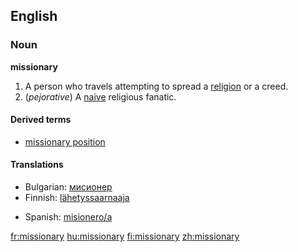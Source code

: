 ==English==

===Noun===
'''missionary'''

# A person who travels attempting to spread a [[religion]] or a creed.
# (''pejorative'') A [[naive]] religious fanatic.

====Derived terms====
*[[missionary position]]

====Translations====
{{top}}
*Bulgarian: [[мисионер]] {{m}}
*Finnish: [[lähetyssaarnaaja]]
{{mid}}
*Spanish: [[misionero/a]]
{{bottom}}

[[fr:missionary]]
[[hu:missionary]]
[[fi:missionary]]
[[zh:missionary]]